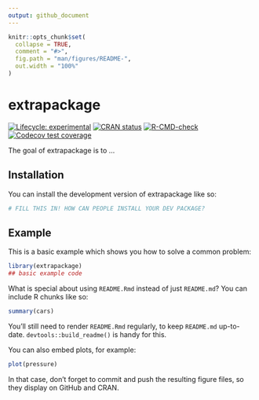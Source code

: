 ```yaml
---
output: github_document
---
```


<!-- README.md is generated from README.Rmd. Please edit that file -->

```r
knitr::opts_chunk$set(
  collapse = TRUE,
  comment = "#>",
  fig.path = "man/figures/README-",
  out.width = "100%"
)
```

# extrapackage

<!-- badges: start -->
[![Lifecycle: experimental](https://img.shields.io/badge/lifecycle-experimental-orange.svg)](https://lifecycle.r-lib.org/articles/stages.html#experimental)
[![CRAN status](https://www.r-pkg.org/badges/version/extrapackage)](https://CRAN.R-project.org/package=extrapackage)
[![R-CMD-check](https://github.com/michaelni98/extrapackage/actions/workflows/R-CMD-check.yaml/badge.svg)](https://github.com/michaelni98/extrapackage/actions/workflows/R-CMD-check.yaml)
[![Codecov test coverage](https://codecov.io/gh/michaelni98/extrapackage/graph/badge.svg)](https://app.codecov.io/gh/michaelni98/extrapackage)
<!-- badges: end -->

The goal of extrapackage is to ...

## Installation

You can install the development version of extrapackage like so:

``` r
# FILL THIS IN! HOW CAN PEOPLE INSTALL YOUR DEV PACKAGE?
```

## Example

This is a basic example which shows you how to solve a common problem:

```r
library(extrapackage)
## basic example code
```

What is special about using `README.Rmd` instead of just `README.md`? You can include R chunks like so:

```r
summary(cars)
```

You'll still need to render `README.Rmd` regularly, to keep `README.md` up-to-date. `devtools::build_readme()` is handy for this.

You can also embed plots, for example:

```r
plot(pressure)
```

In that case, don't forget to commit and push the resulting figure files, so they display on GitHub and CRAN.
